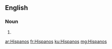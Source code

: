 {{also|hispanos}}
==English==

===Noun===
{{head|en|noun plural form}}

# {{plural of|Hispano|lang=en}}

[[ar:Hispanos]]
[[fr:Hispanos]]
[[ku:Hispanos]]
[[mg:Hispanos]]